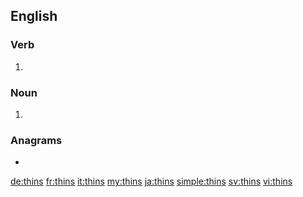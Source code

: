 ==English==

===Verb===
{{head|en|verb form}}

# {{en-third-person singular of|thin}}

===Noun===
{{head|en|noun plural form}}

# {{plural of|thin|lang=en}}

===Anagrams===
* {{l|en|hints}}

[[de:thins]]
[[fr:thins]]
[[it:thins]]
[[my:thins]]
[[ja:thins]]
[[simple:thins]]
[[sv:thins]]
[[vi:thins]]